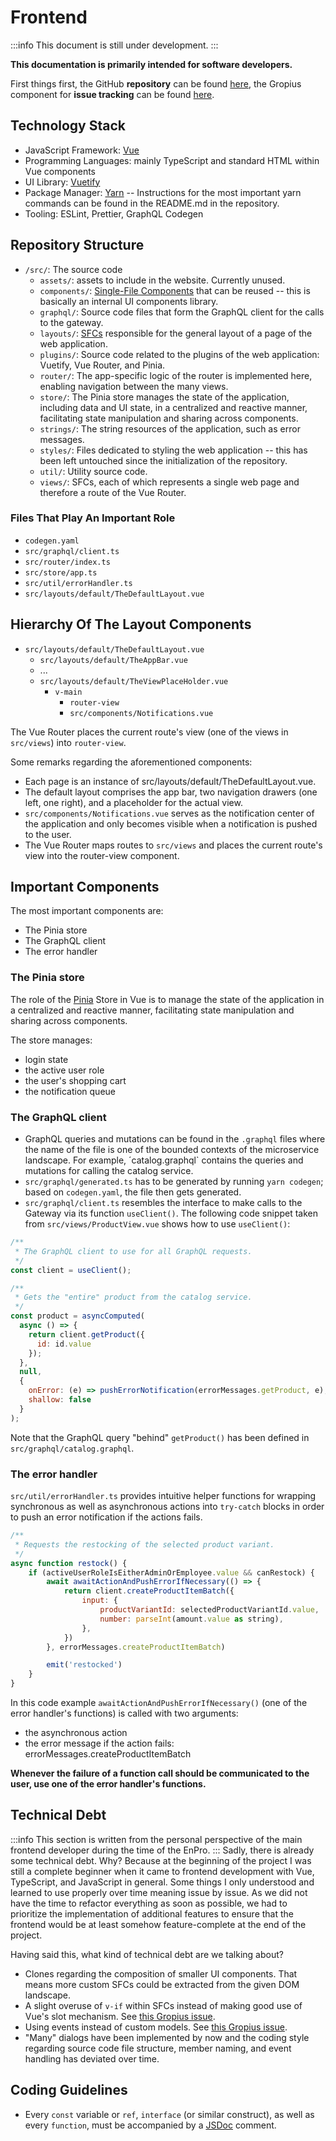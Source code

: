 # Frontend

:::info
This document is still under development.
:::

**This documentation is primarily intended for software developers.**

First things first, the GitHub **repository** can be found [here](https://github.com/MiSArch/frontend), the Gropius component for **issue tracking** can be found [here](https://frontend.gropius.duckdns.org/components/9d12d6ac-e85a-407c-bdff-a8321fb75d3a).

## Technology Stack

- JavaScript Framework: [Vue](https://vuejs.org/guide/introduction.html#what-is-vue)
- Programming Languages: mainly TypeScript and standard HTML within Vue components
- UI Library: [Vuetify](https://vuetifyjs.com/en/)
- Package Manager: [Yarn](https://yarnpkg.com) -- Instructions for the most important yarn commands can be found in the README.md in the repository.
- Tooling: ESLint, Prettier, GraphQL Codegen

## Repository Structure

<div className="repository-structure">

- `/src/`: The source code
  - `assets/`: assets to include in the website. Currently unused.
  - `components/`: [Single-File Components](https://vuejs.org/glossary/#single-file-component) that can be reused -- this is basically an internal UI components library.
  - `graphql/`: Source code files that form the GraphQL client for the calls to the gateway.
  - `layouts/`: [SFCs](https://vuejs.org/glossary/#sfc) responsible for the general layout of a page of the web application.
  - `plugins/`: Source code related to the plugins of the web application: Vuetify, Vue Router, and Pinia.
  - `router/`: The app-specific logic of the router is implemented here, enabling navigation between the many views.
  - `store/`: The Pinia store manages the state of the application, including data and UI state, in a centralized and reactive manner, facilitating state manipulation and sharing across components.
  - `strings/`: The string resources of the application, such as error messages.
  - `styles/`: Files dedicated to styling the web application -- this has been left untouched since the initialization of the repository.
  - `util/`: Utility source code.
  - `views/`: SFCs, each of which represents a single web page and therefore a route of the Vue Router.

</div>

### Files That Play An Important Role

- `codegen.yaml`
- `src/graphql/client.ts`
- `src/router/index.ts`
- `src/store/app.ts`
- `src/util/errorHandler.ts`
- `src/layouts/default/TheDefaultLayout.vue`

## Hierarchy Of The Layout Components

- `src/layouts/default/TheDefaultLayout.vue`
  - `src/layouts/default/TheAppBar.vue`
  - ...
  - `src/layouts/default/TheViewPlaceHolder.vue`
    - `v-main`
      - `router-view`
      - `src/components/Notifications.vue`

The Vue Router places the current route's view (one of the views in `src/views`) into `router-view`.

Some remarks regarding the aforementioned components:

- Each page is an instance of src/layouts/default/TheDefaultLayout.vue.
- The default layout comprises the app bar, two navigation drawers (one left, one right), and a placeholder for the actual view.
- `src/components/Notifications.vue` serves as the notification center of the application and only becomes visible when a notification is pushed to the user.
- The Vue Router maps routes to `src/views` and places the current route's view into the router-view component.

## Important Components

The most important components are:

- The Pinia store
- The GraphQL client
- The error handler

### The Pinia store

The role of the [Pinia](https://pinia.vuejs.org) Store in Vue is to manage the state of the application in a centralized and reactive manner, facilitating state manipulation and sharing across components.

The store manages:

- login state
- the active user role
- the user's shopping cart
- the notification queue

### The GraphQL client

- GraphQL queries and mutations can be found in the `.graphql` files where the name of the file is one of the bounded contexts of the microservice landscape. For example, ´catalog.graphql` contains the queries and mutations for calling the catalog service.
- `src/graphql/generated.ts` has to be generated by running `yarn codegen`; based on `codegen.yaml`, the file then gets generated.
- `src/graphql/client.ts` resembles the interface to make calls to the Gateway via its function `useClient()`. The following code snippet taken from `src/views/ProductView.vue` shows how to use `useClient()`:

```jsx
/**
 * The GraphQL client to use for all GraphQL requests.
 */
const client = useClient();

/**
 * Gets the "entire" product from the catalog service.
 */
const product = asyncComputed(
  async () => {
    return client.getProduct({
      id: id.value
    });
  },
  null,
  {
    onError: (e) => pushErrorNotification(errorMessages.getProduct, e),
    shallow: false
  }
);
```

Note that the GraphQL query "behind" `getProduct()` has been defined in `src/graphql/catalog.graphql`.

### The error handler

`src/util/errorHandler.ts` provides intuitive helper functions for wrapping synchronous as well as asynchronous actions into `try-catch` blocks in order to push an error notification if the actions fails.

```jsx
/**
 * Requests the restocking of the selected product variant.
 */
async function restock() {
    if (activeUserRoleIsEitherAdminOrEmployee.value && canRestock) {
        await awaitActionAndPushErrorIfNecessary(() => {
            return client.createProductItemBatch({
                input: {
                    productVariantId: selectedProductVariantId.value,
                    number: parseInt(amount.value as string),
                },
            })
        }, errorMessages.createProductItemBatch)

        emit('restocked')
    }
}
```

In this code example `awaitActionAndPushErrorIfNecessary()` (one of the error handler's functions) is called with two arguments:

- the asynchronous action
- the error message if the action fails: errorMessages.createProductItemBatch

**Whenever the failure of a function call should be communicated to the user, use one of the error handler's functions.**

## Technical Debt

:::info
This section is written from the personal perspective of the main frontend developer during the time of the EnPro.
:::
Sadly, there is already some technical debt. Why? Because at the beginning of the project I was still a complete beginner when it came to frontend development with Vue, TypeScript, and JavaScript in general. Some things I only understood and learned to use properly over time meaning issue by issue. As we did not have the time to refactor everything as soon as possible, we had to prioritize the implementation of additional features to ensure that the frontend would be at least somehow feature-complete at the end of the project.

Having said this, what kind of technical debt are we talking about?

- Clones regarding the composition of smaller UI components. That means more custom SFCs could be extracted from the given DOM landscape.
- A slight overuse of `v-if` within SFCs instead of making good use of Vue's slot mechanism. See [this Gropius issue](https://frontend.gropius.duckdns.org/components/9d12d6ac-e85a-407c-bdff-a8321fb75d3a/issues/4f780153-0e6a-4893-a3b9-4e019b74a2a8).
- Using events instead of custom models. See [this Gropius issue](https://frontend.gropius.duckdns.org/components/9d12d6ac-e85a-407c-bdff-a8321fb75d3a/issues/4f780153-0e6a-4893-a3b9-4e019b74a2a8).
- "Many" dialogs have been implemented by now and the coding style regarding source code file structure, member naming, and event handling has deviated over time.

## Coding Guidelines

- Every `const` variable or `ref`, `interface` (or similar construct), as well as every `function`, must be accompanied by a [JSDoc](https://jsdoc.app) comment.
